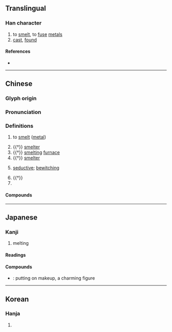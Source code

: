 {{character info/new}}
==Translingual==

===Han character===
{{Han char|rn=15|rad=冫|as=05|sn=7|four=33160|canj=IMIR|ids=⿰冫台}}

# to [[smelt]], to [[fuse]] [[metal]]s
# [[cast]], [[found]]

====References====
* {{Han ref|kx=0131.310|dkj=01621|dj=0295.020|hdz=10296.070|uh=51B6|ud=20918|bh=A74D|bd=42829}}

----

==Chinese==
{{zh-forms}}

===Glyph origin===
{{Han etym}}

===Pronunciation===
{{zh-pron
|m=yě
|c=je5
|mn=qz,tw,xm,zz:iá
|mc=y
|oc=y
|cat=v,n,a,pn
}}

===Definitions===
{{zh-hanzi}}

# to [[smelt]] ([[metal]])
#: {{zh-x|冶煉|to smelt (metal)}}
#: {{zh-x|冶金|metallurgy}}
#: {{zh-x|陶冶|to make pottery and smelt metal; {{q|by extension}} to shape; to cultivate}}
# {{†}} [[smelter]] {{gloss|someone who [[cast]]s metal}}
# {{†}} [[smelting]] [[furnace]]
# {{†}} [[smelter]] {{gloss|a place where [[smelting]] or [[casting]] is done}}
# {{lb|zh|pejorative|of woman's look}} [[seductive]]; [[bewitching]]
#: {{zh-x|妖冶|seductive; bewitching}}
#: {{zh-x|冶容|to dress up seductively; seductive look}}
# {{†}} {{zh-alt-form|野}}
# {{surname|lang=zh}}

====Compounds====
{{zh-der|丰姿冶麗|佳冶|倡條冶葉|公冶|公冶長|冶坊|冶容|冶容誨淫|冶工|冶煉|冶父|冶葉倡條|冶蕩|冶豔|冶遊|冶金|大冶|大冶鐵礦|大冶鐵路|妖冶|姚冶|嬌冶|宋畫吳冶|容冶|弓冶|朝冶|歐冶子|歐冶鑄劍|舉止閑冶|良冶|融冶|豔冶|遊冶|鍊冶|鎔冶|鑪冶|陶冶|電冶}}

----

==Japanese==

===Kanji===
{{ja-kanji|grade=|rs=冫05}}

# melting

====Readings====
{{ja-readings
|goon=や
|kanon=や
|kun=い-る
}}

====Compounds====
{{der-top|Compounds}}
* {{ja-r|冶容|やよう}}: putting on makeup, a charming figure
{{der-bottom}}

----

==Korean==

===Hanja===
{{ko-hanja|hangeul=[[야]]|rv=ya|mr=ya}}

# {{defn|lang=ko|sort=冫05}}